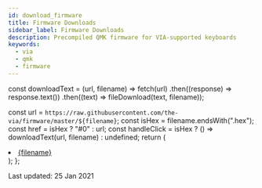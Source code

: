 ```yaml
---
id: download_firmware
title: Firmware Downloads
sidebar_label: Firmware Downloads
description: Precompiled QMK firmware for VIA-supported keyboards
keywords:
  - via
  - qmk
  - firmware
---
```


const downloadText = (url, filename) =>
  fetch(url)
    .then((response) => response.text())
    .then((text) => fileDownload(text, filename));

  const url = `https://raw.githubusercontent.com/the-via/firmware/master/${filename}`;
  const isHex = filename.endsWith(".hex");
  const href = isHex ? "#0" : url;
  const handleClick = isHex ? () => downloadText(url, filename) : undefined;
  return (
    <li>
      <a href={href} onClick={handleClick}>
        {filename}
      </a>
    </li>
  );
};

Last updated: 25 Jan 2021

<ul>
  <Download filename="0_sixty_via.hex"></Download>
  <Download filename="10bleoledhub_via.hex"></Download>
  <Download filename="1upkeyboards_1up60hse_via.hex"></Download>
  <Download filename="1upkeyboards_1up60hte_via.hex"></Download>
  <Download filename="1upkeyboards_1up60rgb_via.hex"></Download>
  <Download filename="1upkeyboards_super16_via.hex"></Download>
  <Download filename="1upkeyboards_sweet16_v1_via.hex"></Download>
  <Download filename="1upkeyboards_sweet16_v2_promicro_via.hex"></Download>
  <Download filename="1upkeyboards_sweet16_v2_proton_c_via.bin"></Download>
  <Download filename="40percentclub_luddite_via.hex"></Download>
  <Download filename="40percentclub_mf68_via.hex"></Download>
  <Download filename="40percentclub_nein_via.hex"></Download>
  <Download filename="40percentclub_sixpack_via.hex"></Download>
  <Download filename="45_ats_via.hex"></Download>
  <Download filename="4pplet_aekiso60_rev_a_via.hex"></Download>
  <Download filename="4pplet_bootleg_rev_a_via.hex"></Download>
  <Download filename="4pplet_steezy60_rev_a_via.hex"></Download>
  <Download filename="4pplet_waffling60_rev_a_via.hex"></Download>
  <Download filename="4pplet_waffling60_rev_b_via.hex"></Download>
  <Download filename="7skb_rev1_via.hex"></Download>
  <Download filename="7splus_via.hex"></Download>
  <Download filename="acekeyboard_titan60_via.hex"></Download>
  <Download filename="acheron_austin_via.bin"></Download>
  <Download filename="acheron_elongate_via.hex"></Download>
  <Download filename="acheron_shark_via.bin"></Download>
  <Download filename="adelheid_via.hex"></Download>
  <Download filename="aeboards_aegis_via.hex"></Download>
  <Download filename="aeboards_constellation_via.hex"></Download>
  <Download filename="aeboards_ext65_rev1_via.hex"></Download>
  <Download filename="aeboards_ext65_rev2_via.bin"></Download>
  <Download filename="aeboards_ext65_via.hex"></Download>
  <Download filename="ai03_equinox_rev0_via.hex"></Download>
  <Download filename="ai03_equinox_rev1_via.hex"></Download>
  <Download filename="ai03_lunar_via.hex"></Download>
  <Download filename="ai03_orbit_x_via.hex"></Download>
  <Download filename="ai03_polaris_via.hex"></Download>
  <Download filename="ai03_soyuz_via.hex"></Download>
  <Download filename="ai03_vega_via.bin"></Download>
  <Download filename="ai03_voyager60_alps_via.hex"></Download>
  <Download filename="ajisai74_via.hex"></Download>
  <Download filename="aleth42_rev0_via.hex"></Download>
  <Download filename="aleth42_rev1_via.hex"></Download>
  <Download filename="allison_numpad_via.hex"></Download>
  <Download filename="allison_via.hex"></Download>
  <Download filename="alpine65_via.bin"></Download>
  <Download filename="alps64_via.hex"></Download>
  <Download filename="aos_tkl_via.hex"></Download>
  <Download filename="arisu_via.hex"></Download>
  <Download filename="arrayperipherals_1x4p1_via.hex"></Download>
  <Download filename="atxkb_1894_via.hex"></Download>
  <Download filename="axolstudio_helpo_via.hex"></Download>
  <Download filename="axolstudio_yeti_via.hex"></Download>
  <Download filename="bakeneko60_via.hex"></Download>
  <Download filename="bakeneko65_via.hex"></Download>
  <Download filename="barleycorn_via.hex"></Download>
  <Download filename="basekeys_slice_rev1_rgb_via.hex"></Download>
  <Download filename="basekeys_slice_rev1_via.hex"></Download>
  <Download filename="basekeys_trifecta_via.hex"></Download>
  <Download filename="bear_65_via.hex"></Download>
  <Download filename="beatervan_via.hex"></Download>
  <Download filename="bemeier_bmek_rev1_via.hex"></Download>
  <Download filename="bemeier_bmek_rev2_via.hex"></Download>
  <Download filename="bemeier_bmek_rev3_via.hex"></Download>
  <Download filename="binepad_bn003_via.hex"></Download>
  <Download filename="bioi_g60_via.hex"></Download>
  <Download filename="bioi_g60ble_via.hex"></Download>
  <Download filename="bioi_morgan65_via.hex"></Download>
  <Download filename="bioi_s65_via.hex"></Download>
  <Download filename="blackplum_via.hex"></Download>
  <Download filename="bm16a_via.hex"></Download>
  <Download filename="bm16s_via.hex"></Download>
  <Download filename="bm40hsrgb_via.hex"></Download>
  <Download filename="bm60poker_via.hex"></Download>
  <Download filename="bm60rgb_via.hex"></Download>
  <Download filename="boardrun_bizarre_via.hex"></Download>
  <Download filename="boardrun_classic_via.hex"></Download>
  <Download filename="boardsource_3x4_via.hex"></Download>
  <Download filename="boardsource_4x12_via.hex"></Download>
  <Download filename="boardsource_5x12_via.hex"></Download>
  <Download filename="boardsource_the_mark_via.hex"></Download>
  <Download filename="boardwalk_via.hex"></Download>
  <Download filename="botanicalkeyboards_fm2u_via.hex"></Download>
  <Download filename="box75_via.bin"></Download>
  <Download filename="candybar_lefty_via.bin"></Download>
  <Download filename="candybar_righty_via.bin"></Download>
  <Download filename="cannonkeys_an_c_via.bin"></Download>
  <Download filename="cannonkeys_atlas_via.bin"></Download>
  <Download filename="cannonkeys_chimera65_via.bin"></Download>
  <Download filename="cannonkeys_db60_via.bin"></Download>
  <Download filename="cannonkeys_devastatingtkl_via.bin"></Download>
  <Download filename="cannonkeys_instant60_via.bin"></Download>
  <Download filename="cannonkeys_instant65_via.bin"></Download>
  <Download filename="cannonkeys_iron165_via.bin"></Download>
  <Download filename="cannonkeys_obliterated75_via.bin"></Download>
  <Download filename="cannonkeys_onyx_via.bin"></Download>
  <Download filename="cannonkeys_ortho48_via.bin"></Download>
  <Download filename="cannonkeys_ortho60_via.bin"></Download>
  <Download filename="cannonkeys_practice60_via.bin"></Download>
  <Download filename="cannonkeys_rekt1800_via.bin"></Download>
  <Download filename="cannonkeys_sagittarius_via.bin"></Download>
  <Download filename="cannonkeys_satisfaction75_prototype_via.bin"></Download>
  <Download filename="cannonkeys_satisfaction75_rev1_via.bin"></Download>
  <Download filename="cannonkeys_savage65_via.bin"></Download>
  <Download filename="cannonkeys_tmov2_via.bin"></Download>
  <Download filename="cannonkeys_tsukuyomi_via.bin"></Download>
  <Download filename="capsunlocked_cu65_via.hex"></Download>
  <Download filename="cheshire_curiosity_via.bin"></Download>
  <Download filename="chili_via.hex"></Download>
  <Download filename="choc_taro_via.hex"></Download>
  <Download filename="choco60_rev1_via.hex"></Download>
  <Download filename="choco60_rev2_via.hex"></Download>
  <Download filename="ck60i_via.bin"></Download>
  <Download filename="clueboard_66_rev1_via.hex"></Download>
  <Download filename="clueboard_66_rev2_via.hex"></Download>
  <Download filename="clueboard_66_rev3_via.hex"></Download>
  <Download filename="clueboard_66_rev4_via.bin"></Download>
  <Download filename="cmm_studio_saka68_hotswap_via.hex"></Download>
  <Download filename="cmm_studio_saka68_solder_via.hex"></Download>
  <Download filename="coarse_cordillera_via.bin"></Download>
  <Download filename="contra_via.hex"></Download>
  <Download filename="coseyfannitutti_discipad_via.hex"></Download>
  <Download filename="coseyfannitutti_discipline_via.hex"></Download>
  <Download filename="coseyfannitutti_mysterium_via.hex"></Download>
  <Download filename="coseyfannitutti_romeo_via.hex"></Download>
  <Download filename="cospad_via.hex"></Download>
  <Download filename="crkbd_rev1_common_via.hex"></Download>
  <Download filename="custommk_genesis_via.hex"></Download>
  <Download filename="cutie_club_borsdorf_via.bin"></Download>
  <Download filename="daisy_via.hex"></Download>
  <Download filename="dm9records_plaid_via.hex"></Download>
  <Download filename="dm9records_tartan_via.hex"></Download>
  <Download filename="do60_via.hex"></Download>
  <Download filename="doro67_multi_via.hex"></Download>
  <Download filename="doro67_regular_via.hex"></Download>
  <Download filename="doro67_rgb_via.hex"></Download>
  <Download filename="dp60_via.hex"></Download>
  <Download filename="draytronics_scarlet_via.hex"></Download>
  <Download filename="duck_eagle_viper_v2_via.hex"></Download>
  <Download filename="duck_octagon_v1_via.hex"></Download>
  <Download filename="duck_octagon_v2_via.hex"></Download>
  <Download filename="duck_tcv3_via.hex"></Download>
  <Download filename="dz60_via.hex"></Download>
  <Download filename="dztech_bocc_via.hex"></Download>
  <Download filename="dztech_dz60rgb_ansi_v1_via.bin"></Download>
  <Download filename="dztech_dz60rgb_ansi_v2_via.hex"></Download>
  <Download filename="dztech_dz60rgb_v1_via.bin"></Download>
  <Download filename="dztech_dz60rgb_v2_via.hex"></Download>
  <Download filename="dztech_dz60rgb_wkl_v1_via.bin"></Download>
  <Download filename="dztech_dz60rgb_wkl_v2_via.hex"></Download>
  <Download filename="dztech_dz65rgb_v1_via.bin"></Download>
  <Download filename="dztech_dz65rgb_v2_via.hex"></Download>
  <Download filename="dztech_dz96_via.hex"></Download>
  <Download filename="dztech_volcano660_via.hex"></Download>
  <Download filename="e88_via.hex"></Download>
  <Download filename="ebastler_isometria_75_rev1_via.bin"></Download>
  <Download filename="edc40_via.hex"></Download>
  <Download filename="efreet_via.hex"></Download>
  <Download filename="eniigmakeyboards_ek65_via.hex"></Download>
  <Download filename="eniigmakeyboards_ek87_via.hex"></Download>
  <Download filename="ergotravel_rev1_via.hex"></Download>
  <Download filename="eve_meteor_via.hex"></Download>
  <Download filename="evolv_via.bin"></Download>
  <Download filename="evyd13_eon40_via.hex"></Download>
  <Download filename="evyd13_eon65_via.hex"></Download>
  <Download filename="evyd13_eon75_via.hex"></Download>
  <Download filename="evyd13_eon87_via.hex"></Download>
  <Download filename="evyd13_eon95_via.hex"></Download>
  <Download filename="evyd13_gh80_1800_via.hex"></Download>
  <Download filename="evyd13_gh80_3700_via.hex"></Download>
  <Download filename="evyd13_nt660_via.hex"></Download>
  <Download filename="evyd13_nt750_via.hex"></Download>
  <Download filename="evyd13_nt980_via.hex"></Download>
  <Download filename="evyd13_plain60_via.hex"></Download>
  <Download filename="evyd13_quackfire_via.hex"></Download>
  <Download filename="evyd13_ta65_via.hex"></Download>
  <Download filename="evyd13_wasdat_code_via.hex"></Download>
  <Download filename="evyd13_wasdat_via.hex"></Download>
  <Download filename="evyd13_wonderland_via.hex"></Download>
  <Download filename="exclusive_e65_via.hex"></Download>
  <Download filename="exclusive_e6_rgb_via.hex"></Download>
  <Download filename="exclusive_e6v2_le_bmc_via.hex"></Download>
  <Download filename="exclusive_e6v2_oe_bmc_via.hex"></Download>
  <Download filename="exclusive_e7v1_via.hex"></Download>
  <Download filename="exclusive_e85_hotswap_via.hex"></Download>
  <Download filename="exclusive_e85_soldered_via.hex"></Download>
  <Download filename="exclusive_e85_via.hex"></Download>
  <Download filename="exent_via.hex"></Download>
  <Download filename="fallacy_via.hex"></Download>
  <Download filename="fc660c_via.hex"></Download>
  <Download filename="fjlabs_bks65_via.hex"></Download>
  <Download filename="fjlabs_bolsa65_via.hex"></Download>
  <Download filename="fjlabs_ldk65_via.hex"></Download>
  <Download filename="flehrad_bigswitch_via.hex"></Download>
  <Download filename="flehrad_snagpad_via.hex"></Download>
  <Download filename="flx_lodestone_via.hex"></Download>
  <Download filename="flx_virgo_via.hex"></Download>
  <Download filename="foxlab_key65_hotswap_via.hex"></Download>
  <Download filename="foxlab_key65_universal_via.hex"></Download>
  <Download filename="foxlab_leaf60_hotswap_via.hex"></Download>
  <Download filename="foxlab_leaf60_universal_via.hex"></Download>
  <Download filename="geekboards_macropad_v2_via.bin"></Download>
  <Download filename="generic_panda_panda65_01_via.bin"></Download>
  <Download filename="gh60_revc_via.hex"></Download>
  <Download filename="gh60_satan_via.hex"></Download>
  <Download filename="ghs_rar_via.hex"></Download>
  <Download filename="gingham_via.hex"></Download>
  <Download filename="gkeyboard_gkb_m16_via.hex"></Download>
  <Download filename="gray_studio_hb85_via.hex"></Download>
  <Download filename="gray_studio_space65_via.hex"></Download>
  <Download filename="gray_studio_think65_hotswap_via.hex"></Download>
  <Download filename="gray_studio_think65_solder_via.hex"></Download>
  <Download filename="handwired_3dp660_via.hex"></Download>
  <Download filename="handwired_boss566y_redragon_vara_via.hex"></Download>
  <Download filename="handwired_dactyl_manuform_5x7_via.hex"></Download>
  <Download filename="handwired_prime_exl_plus_via.hex"></Download>
  <Download filename="handwired_prime_exl_via.hex"></Download>
  <Download filename="handwired_swiftrax_astro65_via.hex"></Download>
  <Download filename="handwired_swiftrax_bebol_via.hex"></Download>
  <Download filename="handwired_swiftrax_beegboy_via.hex"></Download>
  <Download filename="handwired_swiftrax_cowfish_via.hex"></Download>
  <Download filename="handwired_swiftrax_pandamic_via.hex"></Download>
  <Download filename="handwired_swiftrax_retropad_via.hex"></Download>
  <Download filename="helix_rev3_4rows_via.hex"></Download>
  <Download filename="helix_rev3_5rows_via.hex"></Download>
  <Download filename="hhkb_ansi_via.hex"></Download>
  <Download filename="hhkb_jp_via.hex"></Download>
  <Download filename="hhkb_lite_2_via.hex"></Download>
  <Download filename="hineybush_h10_via.hex"></Download>
  <Download filename="hineybush_h60_via.hex"></Download>
  <Download filename="hineybush_h660s_via.hex"></Download>
  <Download filename="hineybush_h75_singa_via.hex"></Download>
  <Download filename="hineybush_h87a_via.hex"></Download>
  <Download filename="hineybush_h88_via.hex"></Download>
  <Download filename="hineybush_hbcp_via.hex"></Download>
  <Download filename="hineybush_physix_via.hex"></Download>
  <Download filename="hineybush_sm68_via.hex"></Download>
  <Download filename="holyswitch_southpaw75_via.hex"></Download>
  <Download filename="hotdox_via.hex"></Download>
  <Download filename="hp69_via.bin"></Download>
  <Download filename="hs60_v2_ansi_via.bin"></Download>
  <Download filename="hs60_v2_hhkb_via.bin"></Download>
  <Download filename="hs60_v2_iso_via.bin"></Download>
  <Download filename="hub16_via.hex"></Download>
  <Download filename="hub20_via.bin"></Download>
  <Download filename="id80_ansi_via.hex"></Download>
  <Download filename="id80_iso_via.hex"></Download>
  <Download filename="id80_via.hex"></Download>
  <Download filename="id87_via.hex"></Download>
  <Download filename="idb_idb_60_via.hex"></Download>
  <Download filename="idobo_via.hex"></Download>
  <Download filename="illuminati_is0_via.hex"></Download>
  <Download filename="inett_studio_sqx_hotswap_via.hex"></Download>
  <Download filename="inett_studio_sqx_universal_via.hex"></Download>
  <Download filename="iron180_via.bin"></Download>
  <Download filename="jian_handwired_via.hex"></Download>
  <Download filename="jian_nsrev2_via.hex"></Download>
  <Download filename="jian_rev1_via.hex"></Download>
  <Download filename="jian_rev2_via.hex"></Download>
  <Download filename="jiran_rev1_via.hex"></Download>
  <Download filename="jiran_rev2_via.hex"></Download>
  <Download filename="jisplit89_rev1_via.hex"></Download>
  <Download filename="jj40_via.hex"></Download>
  <Download filename="jj4x4_via.hex"></Download>
  <Download filename="jnao_via.hex"></Download>
  <Download filename="kabedon_kabedon78s_via.hex"></Download>
  <Download filename="kabedon_kabedon980_via.hex"></Download>
  <Download filename="kb_elmo_aek2_usb_via.hex"></Download>
  <Download filename="kb_elmo_sesame_via.hex"></Download>
  <Download filename="kbdfans_bella_soldered_via.hex"></Download>
  <Download filename="kbdfans_kbd19x_via.hex"></Download>
  <Download filename="kbdfans_kbd67_mkii_soldered_via.hex"></Download>
  <Download filename="kbdfans_kbd67_mkiirgb_v1_via.bin"></Download>
  <Download filename="kbdfans_kbd67_mkiirgb_v2_via.hex"></Download>
  <Download filename="kbdfans_kbd67_rev1_via.hex"></Download>
  <Download filename="kbdfans_kbd67_rev2_via.hex"></Download>
  <Download filename="kbdfans_kbd6x_via.hex"></Download>
  <Download filename="kbdfans_kbd75_rev1_via.hex"></Download>
  <Download filename="kbdfans_kbd75_rev2_via.hex"></Download>
  <Download filename="kbdfans_kbd8x_mk2_via.hex"></Download>
  <Download filename="kbdfans_kbdpad_mk2_via.hex"></Download>
  <Download filename="kbdfans_maja_soldered_via.hex"></Download>
  <Download filename="kbdfans_maja_via.hex"></Download>
  <Download filename="kc60_via.hex"></Download>
  <Download filename="keebio_bdn9_rev1_via.hex"></Download>
  <Download filename="keebio_bdn9_rev2_via.bin"></Download>
  <Download filename="keebio_choconum_via.bin"></Download>
  <Download filename="keebio_iris_rev1_led_via.hex"></Download>
  <Download filename="keebio_iris_rev1_via.hex"></Download>
  <Download filename="keebio_iris_rev2_via.hex"></Download>
  <Download filename="keebio_iris_rev3_via.hex"></Download>
  <Download filename="keebio_iris_rev4_via.hex"></Download>
  <Download filename="keebio_kbo5000_rev1_via.hex"></Download>
  <Download filename="keebio_levinson_rev1_via.hex"></Download>
  <Download filename="keebio_levinson_rev2_via.hex"></Download>
  <Download filename="keebio_levinson_rev3_via.hex"></Download>
  <Download filename="keebio_nyquist_rev1_via.hex"></Download>
  <Download filename="keebio_nyquist_rev2_via.hex"></Download>
  <Download filename="keebio_nyquist_rev3_via.hex"></Download>
  <Download filename="keebio_quefrency_rev1_via.hex"></Download>
  <Download filename="keebio_quefrency_rev2_via.hex"></Download>
  <Download filename="keebio_sinc_rev1_via.hex"></Download>
  <Download filename="keebio_viterbi_rev1_via.hex"></Download>
  <Download filename="keebio_viterbi_rev2_via.hex"></Download>
  <Download filename="keebsforall_freebird60_via.hex"></Download>
  <Download filename="keebwerk_mega_ansi_via.bin"></Download>
  <Download filename="keebzdotnet_wazowski_via.hex"></Download>
  <Download filename="keycapsss_plaid_pad_rev1_via.hex"></Download>
  <Download filename="keycapsss_plaid_pad_rev2_via.hex"></Download>
  <Download filename="keyhive_maypad_via.hex"></Download>
  <Download filename="kingly_keys_romac_plus_via.hex"></Download>
  <Download filename="kingly_keys_romac_via.hex"></Download>
  <Download filename="kira80_via.hex"></Download>
  <Download filename="kudox_columner_via.hex"></Download>
  <Download filename="kudox_game_rev1_via.hex"></Download>
  <Download filename="kudox_game_rev2_via.hex"></Download>
  <Download filename="kudox_rev3_via.hex"></Download>
  <Download filename="labyrinth75_via.hex"></Download>
  <Download filename="latin47ble_via.hex"></Download>
  <Download filename="latin64ble_via.hex"></Download>
  <Download filename="latinpad_via.hex"></Download>
  <Download filename="launchpad_rev1_via.hex"></Download>
  <Download filename="lazydesigners_dimple_via.hex"></Download>
  <Download filename="lazydesigners_dimpleplus_via.hex"></Download>
  <Download filename="lazydesigners_the30_via.hex"></Download>
  <Download filename="le_chiffre_via.hex"></Download>
  <Download filename="lets_split_rev1_via.hex"></Download>
  <Download filename="lets_split_rev2_via.hex"></Download>
  <Download filename="lets_split_sockets_via.hex"></Download>
  <Download filename="lfkeyboards_lfkpad_via.hex"></Download>
  <Download filename="lfkeyboards_smk65_revf_via.hex"></Download>
  <Download filename="lily58_light_via.hex"></Download>
  <Download filename="lily58_rev1_via.hex"></Download>
  <Download filename="lucid_kbd8x_hs_via.hex"></Download>
  <Download filename="lucid_phantom_hs_via.hex"></Download>
  <Download filename="lucid_phantom_solder_via.hex"></Download>
  <Download filename="m0lly_via.hex"></Download>
  <Download filename="m10a_via.hex"></Download>
  <Download filename="m4a_via.hex"></Download>
  <Download filename="maartenwut_eon40_via.hex"></Download>
  <Download filename="maartenwut_eon65_via.hex"></Download>
  <Download filename="maartenwut_eon75_via.hex"></Download>
  <Download filename="maartenwut_eon87_via.hex"></Download>
  <Download filename="maartenwut_eon95_via.hex"></Download>
  <Download filename="maartenwut_gh80_1800_via.hex"></Download>
  <Download filename="maartenwut_gh80_3700_via.hex"></Download>
  <Download filename="maartenwut_nt660_via.hex"></Download>
  <Download filename="maartenwut_plain60_via.hex"></Download>
  <Download filename="maartenwut_quackfire_via.hex"></Download>
  <Download filename="maartenwut_ta65_via.hex"></Download>
  <Download filename="maartenwut_wasdat_code_via.hex"></Download>
  <Download filename="maartenwut_wasdat_via.hex"></Download>
  <Download filename="maartenwut_wonderland_via.hex"></Download>
  <Download filename="masterworks_classy_tkl_rev_a_via.hex"></Download>
  <Download filename="mc_76k_via.hex"></Download>
  <Download filename="mechlovin_adelais_rgb_led_rev1_via.bin"></Download>
  <Download filename="mechlovin_adelais_rgb_led_rev2_via.bin"></Download>
  <Download filename="mechlovin_adelais_rgb_led_via.bin"></Download>
  <Download filename="mechlovin_adelais_standard_led_rev2_via.bin"></Download>
  <Download filename="mechlovin_adelais_standard_led_rev3_via.bin"></Download>
  <Download filename="mechlovin_delphine_mono_led_via.hex"></Download>
  <Download filename="mechlovin_delphine_rgb_led_via.hex"></Download>
  <Download filename="mechlovin_hannah60rgb_rev1_via.bin"></Download>
  <Download filename="mechlovin_hannah60rgb_rev2_via.bin"></Download>
  <Download filename="mechlovin_hannah60rgb_via.bin"></Download>
  <Download filename="mechlovin_hannah65_mechlovin9_via.bin"></Download>
  <Download filename="mechlovin_hannah65_rev1_via.bin"></Download>
  <Download filename="mechlovin_hannah910_rev1_via.hex"></Download>
  <Download filename="mechlovin_hannah910_rev2_via.hex"></Download>
  <Download filename="mechlovin_hannah910_rev3_via.hex"></Download>
  <Download filename="mechlovin_infinity87_via.bin"></Download>
  <Download filename="mechlovin_infinity88_via.bin"></Download>
  <Download filename="mechlovin_infinityce_via.hex"></Download>
  <Download filename="mechlovin_kanu_via.hex"></Download>
  <Download filename="mechlovin_pisces_via.hex"></Download>
  <Download filename="mechlovin_tmkl_via.bin"></Download>
  <Download filename="mechmini_v2_via.hex"></Download>
  <Download filename="mechstudio_dawn_via.hex"></Download>
  <Download filename="mechstudio_ud_40_ortho_via.hex"></Download>
  <Download filename="mechwild_bde_lefty_via.hex"></Download>
  <Download filename="mechwild_bde_righty_via.hex"></Download>
  <Download filename="mechwild_mercutio_via.hex"></Download>
  <Download filename="melgeek_mj61_rev1_via.bin"></Download>
  <Download filename="melgeek_mj63_rev1_via.bin"></Download>
  <Download filename="melgeek_mj64_rev1_via.bin"></Download>
  <Download filename="melgeek_mj64_rev2_via.bin"></Download>
  <Download filename="melgeek_mojo75_rev1_via.bin"></Download>
  <Download filename="melgeek_z70ultra_rev1_via.bin"></Download>
  <Download filename="melody96_via.hex"></Download>
  <Download filename="merge_iso_macro_via.hex"></Download>
  <Download filename="mesa_mesa_tkl_via.hex"></Download>
  <Download filename="metamechs_timberwolf_via.hex"></Download>
  <Download filename="miller_gm862_via.hex"></Download>
  <Download filename="mixi_via.hex"></Download>
  <Download filename="mode_eighty_m80h_via.bin"></Download>
  <Download filename="mode_eighty_m80s_via.bin"></Download>
  <Download filename="monstargear_xo87_rgb_via.hex"></Download>
  <Download filename="montsinger_rebound_rev4_via.hex"></Download>
  <Download filename="mountainblocks_mb17_via.hex"></Download>
  <Download filename="mt64rgb_via.hex"></Download>
  <Download filename="mt84_via.hex"></Download>
  <Download filename="murcielago_rev1_via.hex"></Download>
  <Download filename="mxss_via.hex"></Download>
  <Download filename="mysticworks_wyvern_via.hex"></Download>
  <Download filename="nckiibs_flatbread60_via.hex"></Download>
  <Download filename="nckiibs_vaneela_via.hex"></Download>
  <Download filename="nckiibs_vaneelaex_via.hex"></Download>
  <Download filename="nebula12_via.bin"></Download>
  <Download filename="nebula65_via.bin"></Download>
  <Download filename="nebula68_via.bin"></Download>
  <Download filename="nemui_via.bin"></Download>
  <Download filename="nibiria_stream15_via.bin"></Download>
  <Download filename="nightingale_studios_hailey_via.bin"></Download>
  <Download filename="nightly_boards_n2_via.hex"></Download>
  <Download filename="nightly_boards_n40_o_via.hex"></Download>
  <Download filename="nightly_boards_n87_via.hex"></Download>
  <Download filename="nightly_boards_octopad_via.hex"></Download>
  <Download filename="nightly_boards_ph_arisu_via.hex"></Download>
  <Download filename="nightmare_via.hex"></Download>
  <Download filename="niu_mini_via.hex"></Download>
  <Download filename="nk65_via.bin"></Download>
  <Download filename="nk87_via.bin"></Download>
  <Download filename="nomu30_rev1_via.hex"></Download>
  <Download filename="nomu30_rev2_via.hex"></Download>
  <Download filename="noxary_220_via.hex"></Download>
  <Download filename="noxary_260_via.hex"></Download>
  <Download filename="noxary_268_2_via.hex"></Download>
  <Download filename="noxary_268_via.hex"></Download>
  <Download filename="noxary_280_via.hex"></Download>
  <Download filename="noxary_vulcan_via.hex"></Download>
  <Download filename="noxary_x268_via.hex"></Download>
  <Download filename="nullbitsco_nibble_via.hex"></Download>
  <Download filename="odelia_via.hex"></Download>
  <Download filename="ok60_via.hex"></Download>
  <Download filename="pandora_via.hex"></Download>
  <Download filename="pdxkbc_via.hex"></Download>
  <Download filename="percent_booster_via.hex"></Download>
  <Download filename="percent_canoe_gen2_via.hex"></Download>
  <Download filename="percent_canoe_via.hex"></Download>
  <Download filename="percent_skog_lite_via.hex"></Download>
  <Download filename="pinky_3_via.hex"></Download>
  <Download filename="pinky_4_via.hex"></Download>
  <Download filename="playkbtw_ca66_via.hex"></Download>
  <Download filename="playkbtw_helen80_via.hex"></Download>
  <Download filename="plexus75_via.hex"></Download>
  <Download filename="ploopyco_mouse_via.hex"></Download>
  <Download filename="plume_plume65_via.hex"></Download>
  <Download filename="polilla_rev1_via.bin"></Download>
  <Download filename="primekb_meridian_via.bin"></Download>
  <Download filename="primekb_prime_e_rgb_via.hex"></Download>
  <Download filename="primekb_prime_e_std_via.hex"></Download>
  <Download filename="primekb_prime_e_via.hex"></Download>
  <Download filename="primekb_prime_l_v1_via.hex"></Download>
  <Download filename="primekb_prime_l_v2_via.hex"></Download>
  <Download filename="primekb_prime_m_via.hex"></Download>
  <Download filename="projectkb_alice_rev1_via.bin"></Download>
  <Download filename="projectkb_alice_rev2_via.bin"></Download>
  <Download filename="projectkb_signature87_via.bin"></Download>
  <Download filename="punk75_via.hex"></Download>
  <Download filename="qaz_via.hex"></Download>
  <Download filename="quad_h_lb75_via.hex"></Download>
  <Download filename="quantrik_kyuu_via.hex"></Download>
  <Download filename="quark_via.hex"></Download>
  <Download filename="rabbit_capture_plan_via.hex"></Download>
  <Download filename="rainkeeb_via.hex"></Download>
  <Download filename="ramonimbao_aelith_via.hex"></Download>
  <Download filename="ramonimbao_herringbone_pro_via.hex"></Download>
  <Download filename="ramonimbao_herringbone_v1_via.hex"></Download>
  <Download filename="ramonimbao_herringbone_via.hex"></Download>
  <Download filename="ramonimbao_mona_via.hex"></Download>
  <Download filename="ramonimbao_squishy65_via.bin"></Download>
  <Download filename="ramonimbao_wete_via.bin"></Download>
  <Download filename="rart_rart45_via.hex"></Download>
  <Download filename="rart_rart4x4_via.hex"></Download>
  <Download filename="rart_rart67_via.hex"></Download>
  <Download filename="rart_rart75_via.hex"></Download>
  <Download filename="rart_rartlice_via.bin"></Download>
  <Download filename="rart_rartpad_via.hex"></Download>
  <Download filename="redox_rev1_via.hex"></Download>
  <Download filename="redox_w_via.hex"></Download>
  <Download filename="reversestudio_decadepad_via.hex"></Download>
  <Download filename="reviung41_via.hex"></Download>
  <Download filename="rocketboard_16_via.bin"></Download>
  <Download filename="rominronin_katana60_rev2_via.hex"></Download>
  <Download filename="rpiguy9907_southpaw66_via.hex"></Download>
  <Download filename="s7_elephant_rev2_via.hex"></Download>
  <Download filename="satt_vision_via.bin"></Download>
  <Download filename="sck_osa_via.hex"></Download>
  <Download filename="sidderskb_majbritt_via.hex"></Download>
  <Download filename="singa_via.hex"></Download>
  <Download filename="sirius_uni660_rev1_via.hex"></Download>
  <Download filename="sirius_uni660_rev2_ansi_via.hex"></Download>
  <Download filename="sirius_uni660_rev2_iso_via.hex"></Download>
  <Download filename="sixkeyboard_via.hex"></Download>
  <Download filename="snagpad_via.hex"></Download>
  <Download filename="sneakbox_aliceclone_via.hex"></Download>
  <Download filename="sofle_rev1_via.hex"></Download>
  <Download filename="soy20_via.hex"></Download>
  <Download filename="spaceman_2_milk_via.hex"></Download>
  <Download filename="spaceman_pancake_feather_via.hex"></Download>
  <Download filename="spaceman_pancake_promicro_via.hex"></Download>
  <Download filename="sparrow62_via.hex"></Download>
  <Download filename="switchplate_southpaw_fullsize_via.hex"></Download>
  <Download filename="tada68_via.bin"></Download>
  <Download filename="taleguers_taleguers75_via.hex"></Download>
  <Download filename="tenki_via.hex"></Download>
  <Download filename="tg4x_via.hex"></Download>
  <Download filename="tgr_910_via.hex"></Download>
  <Download filename="tgr_910ce_via.hex"></Download>
  <Download filename="tgr_jane_via.hex"></Download>
  <Download filename="tgr_tris_via.hex"></Download>
  <Download filename="the_royal_liminal_via.hex"></Download>
  <Download filename="thevankeyboards_minivan_via.hex"></Download>
  <Download filename="tkc1800_via.hex"></Download>
  <Download filename="tkc_candybar_lefty_via.bin"></Download>
  <Download filename="tkc_candybar_righty_via.bin"></Download>
  <Download filename="tkc_godspeed75_via.bin"></Download>
  <Download filename="tkc_m0lly_via.hex"></Download>
  <Download filename="tkc_osav2_via.hex"></Download>
  <Download filename="tkc_portico_via.hex"></Download>
  <Download filename="tkc_tkc1800_via.hex"></Download>
  <Download filename="tkc_tkl_ab87_via.hex"></Download>
  <Download filename="tmo50_via.hex"></Download>
  <Download filename="tokyo60_via.hex"></Download>
  <Download filename="torn_via.hex"></Download>
  <Download filename="underscore33_rev1_via.hex"></Download>
  <Download filename="underscore33_rev2_via.hex"></Download>
  <Download filename="ungodly_nines_via.hex"></Download>
  <Download filename="unikorn_via.hex"></Download>
  <Download filename="ut472_via.hex"></Download>
  <Download filename="utd80_via.hex"></Download>
  <Download filename="viktus_sp111_via.hex"></Download>
  <Download filename="viktus_styrka_via.bin"></Download>
  <Download filename="vitamins_included_rev1_via.hex"></Download>
  <Download filename="vitamins_included_rev2_via.hex"></Download>
  <Download filename="waldo_via.hex"></Download>
  <Download filename="walletburner_neuron_via.hex"></Download>
  <Download filename="westfoxtrot_aanzee_via.hex"></Download>
  <Download filename="westfoxtrot_cypher_rev5_via.hex"></Download>
  <Download filename="westfoxtrot_prophet_via.bin"></Download>
  <Download filename="wheatfield_blocked65_via.hex"></Download>
  <Download filename="wilba_tech_rama_works_kara_via.hex"></Download>
  <Download filename="wilba_tech_rama_works_koyu_via.hex"></Download>
  <Download filename="wilba_tech_rama_works_m10_b_via.hex"></Download>
  <Download filename="wilba_tech_rama_works_m10_c_via.hex"></Download>
  <Download filename="wilba_tech_rama_works_m50_a_via.hex"></Download>
  <Download filename="wilba_tech_rama_works_m60_a_via.hex"></Download>
  <Download filename="wilba_tech_rama_works_m65_b_via.hex"></Download>
  <Download filename="wilba_tech_rama_works_m65_bx_via.hex"></Download>
  <Download filename="wilba_tech_rama_works_m6_a_via.hex"></Download>
  <Download filename="wilba_tech_rama_works_m6_b_via.hex"></Download>
  <Download filename="wilba_tech_rama_works_u80_a_via.hex"></Download>
  <Download filename="wilba_tech_wt60_a_via.hex"></Download>
  <Download filename="wilba_tech_wt60_b_via.hex"></Download>
  <Download filename="wilba_tech_wt60_bx_via.hex"></Download>
  <Download filename="wilba_tech_wt60_c_via.hex"></Download>
  <Download filename="wilba_tech_wt60_d_via.hex"></Download>
  <Download filename="wilba_tech_wt60_e_via.hex"></Download>
  <Download filename="wilba_tech_wt60_g_via.hex"></Download>
  <Download filename="wilba_tech_wt60_h1_via.hex"></Download>
  <Download filename="wilba_tech_wt60_h2_via.hex"></Download>
  <Download filename="wilba_tech_wt60_xt_via.hex"></Download>
  <Download filename="wilba_tech_wt65_a_via.hex"></Download>
  <Download filename="wilba_tech_wt65_b_via.hex"></Download>
  <Download filename="wilba_tech_wt65_c_via.hex"></Download>
  <Download filename="wilba_tech_wt65_cx_via.hex"></Download>
  <Download filename="wilba_tech_wt65_g2_via.hex"></Download>
  <Download filename="wilba_tech_wt65_g_via.hex"></Download>
  <Download filename="wilba_tech_wt65_h1_via.hex"></Download>
  <Download filename="wilba_tech_wt65_xt_via.hex"></Download>
  <Download filename="wilba_tech_wt65_xtx_via.hex"></Download>
  <Download filename="wilba_tech_wt69_a_via.hex"></Download>
  <Download filename="wilba_tech_wt75_a_via.hex"></Download>
  <Download filename="wilba_tech_wt75_b_via.hex"></Download>
  <Download filename="wilba_tech_wt75_c_via.hex"></Download>
  <Download filename="wilba_tech_wt80_a_via.hex"></Download>
  <Download filename="wilba_tech_wt80_bc_via.hex"></Download>
  <Download filename="wilba_tech_wt80_g_via.hex"></Download>
  <Download filename="wilba_tech_wt8_a_via.hex"></Download>
  <Download filename="wilba_tech_wt90_a_via.hex"></Download>
  <Download filename="wilba_tech_zeal60_via.hex"></Download>
  <Download filename="wilba_tech_zeal65_via.hex"></Download>
  <Download filename="winkeyless_bface_via.hex"></Download>
  <Download filename="winkeyless_bmini_via.hex"></Download>
  <Download filename="winkeyless_bminiex_via.hex"></Download>
  <Download filename="wsk_gothic70_via.hex"></Download>
  <Download filename="wuque_ikki68_via.hex"></Download>
  <Download filename="xd60_rev2_via.hex"></Download>
  <Download filename="xd60_rev3_via.hex"></Download>
  <Download filename="xd68_via.hex"></Download>
  <Download filename="xd75_via.hex"></Download>
  <Download filename="xd84_via.hex"></Download>
  <Download filename="xd84pro_via.hex"></Download>
  <Download filename="xd87_via.hex"></Download>
  <Download filename="xd96_via.hex"></Download>
  <Download filename="xelus_dawn60_rev1_via.hex"></Download>
  <Download filename="xelus_dawn60_via.hex"></Download>
  <Download filename="xelus_kangaroo_via.bin"></Download>
  <Download filename="xelus_snap96_via.hex"></Download>
  <Download filename="xelus_trinityxttkl_via.bin"></Download>
  <Download filename="xelus_valor_frl_tkl_via.bin"></Download>
  <Download filename="xelus_valor_rev1_via.hex"></Download>
  <Download filename="xelus_valor_via.hex"></Download>
  <Download filename="yatara_drink_me_via.hex"></Download>
  <Download filename="yd60mq_12led_via.hex"></Download>
  <Download filename="yd60mq_16led_via.hex"></Download>
  <Download filename="ymdk_bface_via.hex"></Download>
  <Download filename="ymdk_ymd09_via.hex"></Download>
  <Download filename="yncognito_batpad_via.hex"></Download>
  <Download filename="yoichiro_lunakey_mini_via.hex"></Download>
  <Download filename="yushakobo_quick7_via.hex"></Download>
  <Download filename="zoo_wampus_via.bin"></Download>
  <Download filename="ztboards_noon_via.hex"></Download>
</ul>
